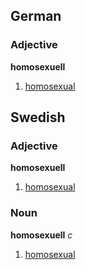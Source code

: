 ==German==
===Adjective===
'''homosexuell'''

#[[homosexual]]

==Swedish==
===Adjective===
'''homosexuell'''
#[[homosexual]]

===Noun===
'''homosexuell''' ''c''
#[[homosexual]]